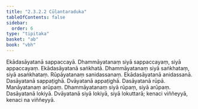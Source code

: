 ```yaml
---
title: "2.3.2.2 Cūḷantaraduka"
tableOfContents: false
sidebar:
  order: 6
type: "tipitaka"
basket: "ab"
book: "vbh"
---
```



<DynamicBreadcrumb />

<Paragraph number="598" book="vbh">
Ekādasāyatanā sappaccayā. Dhammāyatanaṃ siyā sappaccayaṃ, siyā appaccayaṃ. Ekādasāyatanā saṅkhatā. Dhammāyatanaṃ siyā saṅkhataṃ, siyā asaṅkhataṃ. Rūpāyatanaṃ sanidassanaṃ. Ekādasāyatanā anidassanā. Dasāyatanā sappaṭighā. Dvāyatanā appaṭighā. Dasāyatanā rūpā. Manāyatanaṃ arūpaṃ. Dhammāyatanaṃ siyā rūpaṃ, siyā arūpaṃ. Dasāyatanā lokiyā. Dvāyatanā siyā lokiyā, siyā lokuttarā; kenaci viññeyyā, kenaci na viññeyyā.
</Paragraph>